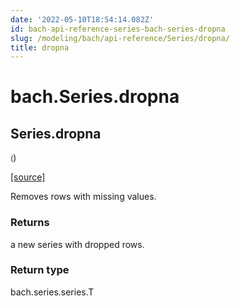 ```yaml
---
date: '2022-05-10T18:54:14.082Z'
id: bach-api-reference-series-bach-series-dropna
slug: /modeling/bach/api-reference/Series/dropna/
title: dropna
---
```


# bach.Series.dropna

<div className="method">

## <span className="additional-name">Series.</span><span className="name">dropna</span>

<small className="parameter-list">(</small>)


&#8203;<span className="view-source">[[source]](https://github.com/objectiv/objectiv-analytics/blob/main/bach/bach/series/series.py)</span>

<div className="content">

Removes rows with missing values.


### Returns

a new series with dropped rows.



### Return type

bach.series.series.T



</div>


</div>

